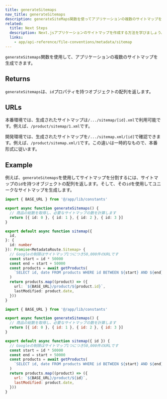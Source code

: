 ```yaml
---
title: generateSitemaps
nav_title: generateSitemaps
description: generateSiteMaps関数を使ってアプリケーションの複数のサイトマップを作成する方法を学びましょう。
related:
  title: Next Steps
  description: Next.jsアプリケーションのサイトマップを作成する方法を学びましょう。
  links:
    - app/api-reference/file-conventions/metadata/sitemap
---
```


`generateSitemaps`関数を使用して、アプリケーションの複数のサイトマップを生成できます。

## Returns

`generateSitemaps`は、`id`プロパティを持つオブジェクトの配列を返します。

## URLs

本番環境では、生成されたサイトマップは`/.../sitemap/[id].xml`で利用可能です。例えば、`/product/sitemap/1.xml`です。

開発環境では、生成されたサイトマップを`/.../sitemap.xml/[id]`で確認できます。例えば、`/product/sitemap.xml/1`です。この違いは一時的なもので、本番形式に従います。

## Example

例えば、`generateSitemaps`を使用してサイトマップを分割するには、サイトマップの`id`を持つオブジェクトの配列を返します。そして、その`id`を使用してユニークなサイトマップを生成します。

<Tabs>
<TabItem value="ts" label="TypeScript">

```ts title="app/product/sitemap.ts" switcher
import { BASE_URL } from '@/app/lib/constants'

export async function generateSitemaps() {
  // 商品の総数を取得し、必要なサイトマップの数を計算します
  return [{ id: 0 }, { id: 1 }, { id: 2 }, { id: 3 }]
}

export default async function sitemap({
  id,
}: {
  id: number
}): Promise<MetadataRoute.Sitemap> {
  // Googleの制限はサイトマップ1つにつき50,000件のURLです
  const start = id * 50000
  const end = start + 50000
  const products = await getProducts(
    `SELECT id, date FROM products WHERE id BETWEEN ${start} AND ${end}`
  )
  return products.map((product) => ({
    url: `${BASE_URL}/product/${product.id}`,
    lastModified: product.date,
  }))
}
```
</TabItem>
<TabItem value="js" label="JavaScript">

```js title="app/product/sitemap.js" switcher
import { BASE_URL } from '@/app/lib/constants'

export async function generateSitemaps() {
  // 商品の総数を取得し、必要なサイトマップの数を計算します
  return [{ id: 0 }, { id: 1 }, { id: 2 }, { id: 3 }]
}

export default async function sitemap({ id }) {
  // Googleの制限はサイトマップ1つにつき50,000件のURLです
  const start = id * 50000
  const end = start + 50000
  const products = await getProducts(
    `SELECT id, date FROM products WHERE id BETWEEN ${start} AND ${end}`
  )
  return products.map((product) => ({
    url: `${BASE_URL}/product/${id}`,
    lastModified: product.date,
  }))
}
```
</TabItem>
</Tabs>
